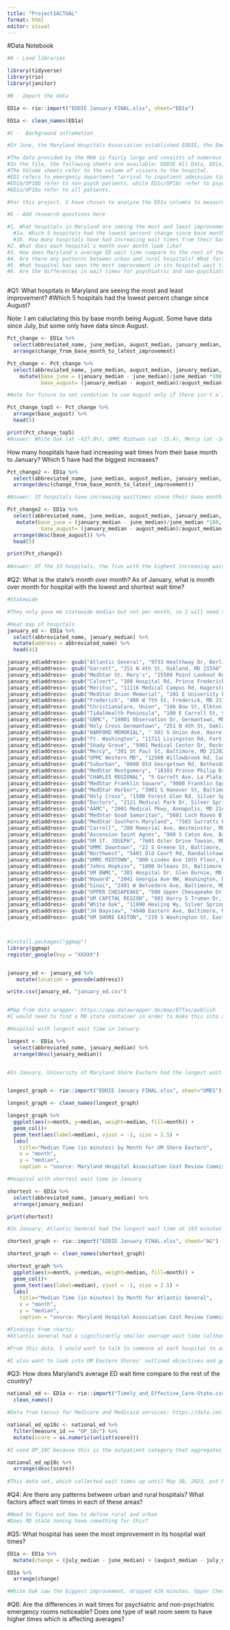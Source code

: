 ```yaml
---
title: "Project1ACTUAL"
format: html
editor: visual
---
```


#Data Notebook

```r
#A - Load libraries

library(tidyverse)
library(rio)
library(janitor)

```

```r
#B - Import the data

ED1a <- rio::import("EDDIE January FINAL.xlsx", sheet="ED1a")

ED1a <- clean_names(ED1a)

```

```r
#C -  Background infromation

#In June, the Maryland Hospitals Association established EDDIE, the Emergency Department Dramatic Improvements Effort, to address hospital wait times in the state. By having each hospital set objectives for lowering emergency department wait times and discharges, EDDIE aims to put Maryland hospitals back on target with the rest of the country. Now, the state has one of the highest average wait times in the country. EDDIE has been collecting monthly data on each Maryland hospital’s average wait times, and I have that data from July through January, provided by a request to the Maryland Hospital Association.

#The data provided by the MHA is fairly large and consists of numerous variables.
#In the file, the following sheets are available: EDDIE All Data, ED1a, ED1b, ED1c, OP18a, OP18b, OP18c, ED1a Volume, ED1b Volume, ED1c Volume, OP18a Volume, OP18b Volume, OP18c Volune
#The Volume sheets refer to the volume of visiors to the hospital.
#ED1 refers to emergency department "arrival to inpatient admission time" and OP refers outpatients who are discharged into the community for "outpatient ED arrival to discharge time" according to Damiara Smith, a quality fellow for the MHA cost review commission.
#ED1b/OP18b refer to non-psych patients, while ED1c/OP18c refer to psychiatric patients.
#ED1a/OP18a refer to all patients.

#For this project, I have chosen to analyze the ED1a columns to measure hospital patient arrival to emergency department admission on a general basis for all patients, as opposed to psych or non-psych.
```

```r
#D - Add research questions here

#1. What hospitals in Maryland are seeing the most and least improvement in wait times?
  #1a. Which 5 hospitals had the lowest percent change since base month?
  #1b. How many hospitals have had increasing wait times from their base month to January? Which 5 have had the biggest increases? 
#2. What does each hospital's month over month look like?
#3. How does Maryland's average ED wait time compare to the rest of the country?
#4. Are there any patterns between urban and rural hospitals? What factors affect wait times in each of these areas? 
#5. What hospital has seen the most improvement in its hospital wait times?
#6. Are the differences in wait times for psychiatric and non-psychiatric emergency rooms noticeable? Does one type of wait room seem to have higher times which is affecting averages?



```

#Q1: What hospitals in Maryland are seeing the most and least improvement? #Which 5 hospitals had the lowest percent change since August?

Note: I am caluclating this by base month being August. Some have data since July, but some only have data since August.

```r
Pct_change <- ED1a %>% 
  select(abbreviated_name, june_median, august_median, january_median, change_from_base_month_to_latest_improvement) %>% 
  arrange(change_from_base_month_to_latest_improvement)

Pct_change <- Pct_change %>%
  select(abbreviated_name, june_median, august_median, january_median, change_from_base_month_to_latest_improvement) %>% 
    mutate(base_june = (january_median - june_median)/june_median *100,
           base_august= (january_median - august_median)/august_median *100) 

#Note for future to set condition to use August only if there isn't a June

Pct_change_top5 <- Pct_change %>% 
  arrange(base_august) %>% 
  head(5)

print(Pct_change_top5)
#Answer: White Oak (at -427.8%), UMMC Midtwon (at -15.4), Mercy (at -14.4%,), Atlantic General (at -12.7%) and Shady Grove (at -10.5%) had the lowest percent change, and thus the biggest decreases in hospital wait times since their base month.
```

How many hospitals have had increasing wait times from their base month to January? Which 5 have had the biggest increases?

```r
Pct_change2 <- ED1a %>% 
  select(abbreviated_name, june_median, august_median, january_median, change_from_base_month_to_latest_improvement) %>% 
  arrange(desc(change_from_base_month_to_latest_improvement))

#Answer: 33 hospitals have increasing waittimes since their base month.

Pct_change2 <- ED1a %>% 
  select(abbreviated_name, june_median, august_median, january_median, change_from_base_month_to_latest_improvement) %>% 
   mutate(base_june = (january_median - june_median)/june_median *100,
           base_august= (january_median - august_median)/august_median *100) %>% 
  arrange(desc(base_august)) %>% 
  head(5)

print(Pct_change2)
  
#Answer: Of the 33 hospitals, the five with the highest increasing wait times were Upper Chesapeake (at 136.6%), MedStar Good Samaritan (at 84.9%), Carroll (at 76.3%), Union ChristianaCare (at 62.6%) and Holy Cross Germantown (at 60.5%).

```

#Q2: What is the state's month over month? As of January, what is month over month for hospital with the lowest and shortest wait time?

```r
#Statewide

#They only gave me statewide median but not per month, so I will need to request that. Currentl, the statewide meadian is 526 minutes, which is up 125 minutes since June.
```

```r
#Heat map of hospitals
january_ed <- ED1a %>% 
  select(abbreviated_name, january_median) %>% 
  mutate(address = abbreviated_name) %>% 
  head(41)

january_ed$address<- gsub("Atlantic General", "9733 Healthway Dr, Berlin, MD 21811", january_ed$address)
january_ed$address<- gsub("Garrett", "251 N 4th St, Oakland, MD 21550", january_ed$address)
january_ed$address<- gsub("MedStar St. Mary's", "25500 Point Lookout Rd, Leonardtown, MD 20650", january_ed$address)
january_ed$address<- gsub("Calvert", "100 Hospital Rd, Prince Frederick, MD 20678", january_ed$address)
january_ed$address<- gsub("Meritus", "11116 Medical Campus Rd, Hagerstown, MD 21742", january_ed$address)
january_ed$address<- gsub("MedStar Union Memorial", "201 E University Pkwy, Baltimore, MD 21218", january_ed$address)
january_ed$address<- gsub("Frederick", "400 W 7th St, Frederick, MD 21701", january_ed$address)
january_ed$address<- gsub("ChristianaCare, Union", "106 Bow St, Elkton, MD 21921", january_ed$address)
january_ed$address<- gsub("TidalHealth Peninsula", "100 E Carroll St, Salisbury, MD 21801", january_ed$address)
january_ed$address<- gsub("GBMC", "19801 Observation Dr, Germantown, MD 20876", january_ed$address)
january_ed$address<- gsub("Holy Cross Germantown", "251 N 4th St, Oakland, MD 21550", january_ed$address)
january_ed$address<- gsub("HARFORD MEMORIAL", " 501 S Union Ave, Havre De Grace, MD 21078", january_ed$address)
january_ed$address<- gsub("Ft. Washington", "11711 Livingston Rd, Fort Washington, MD 20744", january_ed$address)
january_ed$address<- gsub("Shady Grove", "9901 Medical Center Dr, Rockville, MD 20850", january_ed$address)
january_ed$address<- gsub("Mercy", "301 St Paul St, Baltimore, MD 21202", january_ed$address)
january_ed$address<- gsub("UPMC Western MD", "12500 Willowbrook Rd, Cumberland, MD 21502", january_ed$address)
january_ed$address<- gsub("Suburban", "8600 Old Georgetown Rd, Bethesda, MD 20814", january_ed$address)
january_ed$address<- gsub("MedStar Montgomery", "18101 Prince Philip Dr, Olney, MD 20832", january_ed$address)
january_ed$address<- gsub("CHARLES REGIONAL", "5 Garrett Ave, La Plata, MD 20646", january_ed$address)
january_ed$address<- gsub("MedStar Franklin Square", "9000 Franklin Square Dr, Baltimore, MD 21237", january_ed$address)
january_ed$address<- gsub("MedStar Harbor", "3001 S Hanover St, Baltimore, MD 21225", january_ed$address)
january_ed$address<- gsub("Holy Cross", "1500 Forest Glen Rd, Silver Spring, MD 20910", january_ed$address)
january_ed$address<- gsub("Doctors", "2121 Medical Park Dr, Silver Spring, MD 20902", january_ed$address)
january_ed$address<- gsub("AAMC", "2001 Medical Pkwy, Annapolis, MD 21401", january_ed$address)
january_ed$address<- gsub("MedStar Good Samaritan", "5601 Loch Raven Blvd, Baltimore, MD 21239", january_ed$address)
january_ed$address<- gsub("MedStar Southern Maryland", "7503 Surratts Rd, Clinton, MD 20735", january_ed$address)
january_ed$address<- gsub("Carroll", "200 Memorial Ave, Westminster, MD 21157", january_ed$address)
january_ed$address<- gsub("Ascension Saint Agnes", "900 S Caton Ave, Baltimore, MD 21229", january_ed$address)
january_ed$address<- gsub("UM ST. JOSEPH", "7601 Osler Drive Towson, MD 21204", january_ed$address)
january_ed$address<- gsub("UMMC Downtown", "22 S Greene St, Baltimore, MD 21201", january_ed$address)
january_ed$address<- gsub("Northwest", "5401 Old Court Rd, Randallstown, MD 21133", january_ed$address)
january_ed$address<- gsub("UMMC MIDTOWN", "800 Linden Ave 10th Floor, Baltimore, MD 21201", january_ed$address)
january_ed$address<- gsub("Johns Hopkins", "1800 Orleans St, Baltimore, MD 21287", january_ed$address)
january_ed$address<- gsub("UM BWMC", "301 Hospital Dr, Glen Burnie, MD 21061", january_ed$address)
january_ed$address<- gsub("Howard", "2041 Georgia Ave NW, Washington, DC 20060", january_ed$address)
january_ed$address<- gsub("Sinai", "2401 W Belvedere Ave, Baltimore, MD 21215", january_ed$address)
january_ed$address<- gsub("UPPER CHESAPEAKE", "500 Upper Chesapeake Dr, Bel Air, MD 21014", january_ed$address)
january_ed$address<- gsub("UM CAPITAL REGION", "901 Harry S Truman Dr, Largo, MD 20774", january_ed$address)
january_ed$address<- gsub("White Oak", "11890 Healing Wy, Silver Spring, MD 20904", january_ed$address)
january_ed$address<- gsub("JH Bayview", "4940 Eastern Ave, Baltimore, MD 21224", january_ed$address)
january_ed$address<- gsub("UM SHORE EASTON", "219 S Washington St, Easton, MD 21601", january_ed$address)



#install.packages("ggmap")
library(ggmap)
register_google(key = "XXXXX")


january_ed <- january_ed %>% 
   mutate(location = geocode(address))

write.csv(january_ed, "january_ed.csv")


#Map from data wrapper: https://app.datawrapper.de/map/BTfas/publish 
#I would need to find a MD state container in order to make this into a heat map on R. Then I would also need to know how to convert the addresses from address to latitude longitude points

```

```r
#Hospital with longest wait time in January

longest <- ED1a %>% 
  select(abbreviated_name, january_median) %>% 
  arrange(desc(january_median))


#In January, University of Maryland Shore Eastern had the longest wait time at 1770.5 minutes


longest_graph <- rio::import("EDDIE January FINAL.xlsx", sheet="UMES")

longest_graph <- clean_names(longest_graph)

longest_graph %>% 
  ggplot(aes(x=month, y=median, weight=median, fill=month)) +
  geom_col()+
  geom_text(aes(label=median), vjust = -1, size = 2.5) +
  labs(
    title="Median Time (in minutes) by Month for UM Shore Eastern",
    x = "month",
    y = "median",
    caption = "source: Maryland Hospital Association Cost Review Commisssion")
```

```r
#Hospital with shortest wait time in January

shortest <- ED1a %>% 
  select(abbreviated_name, january_median) %>% 
  arrange(january_median)

print(shortest)

#In January, Atlantic General had the longest wait time at 193 minutes

shortest_graph <- rio::import("EDDIE January FINAL.xlsx", sheet="AG")

shortest_graph <- clean_names(shortest_graph)

shortest_graph %>% 
  ggplot(aes(x=month, y=median, weight=median, fill=month)) +
  geom_col()+
  geom_text(aes(label=median), vjust = -1, size = 2.5) +
  labs(
    title="Median Time (in minutes) by Month for Atlantic General",
    x = "month",
    y = "median",
    caption = "source: Maryland Hospital Association Cost Review Commisssion")

```

```r
#Findings from charts:
#Atlantic General had a significantly smaller average wait time (although an about 200 minute wait time at an emergency department is still long) than UM Eastern Shore. The variation in Eastern Shore's times was also a signifciantly larger range. I was shocked to see that from November to January, UM Eastern Shore's wait time increased by almost 1000 minutes on average.

#From this data, I would want to talk to someone at each hospital to ask what was going on. I'd also be interested in talking to people who visited UM Eastern Shore and waited 1700 minutes (over 28 hours) to be seen in an emergency room.

#I also want to look into UM Eastern Shores' outlined objectives and goals for decreasing times that are required to be stated under the new EDDIE program. How does the hospital's objectives relate to the reality of its extremely flunctuating wait times for patients.

```

#Q3: How does Maryland's average ED wait time compare to the rest of the country?

```r
national_ed <- ED1a <- rio::import("Timely_and_Effective_Care-State.csv") %>% 
  clean_names()

#Data from Census for Medicare and Medicaid services: https://data.cms.gov/provider-data/dataset/apyc-v239 

national_ed_op18c <- national_ed %>% 
  filter(measure_id == "OP_18c") %>% 
  mutate(score = as.numeric(unlist(score))) 

#I used OP_18C because this is the outpatient category that aggregates psych and non-psych admits.

national_ed_op18c %>% 
  arrange(desc(score))
  
#This data set, which collected wait times up until May 30, 2023, put Maryland at number 3 for the longest average emergency department times in the country. Maryland's average wait time of 409 minutes, or almost 7 hours, was only shorter than DC and Vermont.
```

#Q4: Are there any patterns between urban and rural hospitals? What factors affect wait times in each of these areas?

```r
#Need to figure out how to define rural and urban
#Does MD state zoning have something for this?

```

#Q5: What hospital has seen the most improvement in its hospital wait times?

```r
ED1a <- ED1a %>% 
  mutate(change = (july_median - june_median) + (august_median - july_median) + (september_median - august_median) + (october_median - september_median) + (november_median - october_median) + (december_median - november_median) + (january_median - december_median))

ED1a %>% 
  arrange(change)

#White Oak saw the biggest improvement, dropped 426 minutes. Upper Chesapeake added 819.5 minutes
```

#Q6: Are the differences in wait times for psychiatric and non-psychiatric emergency rooms noticeable? Does one type of wait room seem to have higher times which is affecting averages?

```r


```

